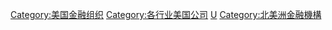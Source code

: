 [[Category:美国金融组织|Category:美国金融组织]]
[[Category:各行业美国公司|Category:各行业美国公司]]
[[Category:各國金融公司|U]]
[[Category:北美洲金融機構|Category:北美洲金融機構]]